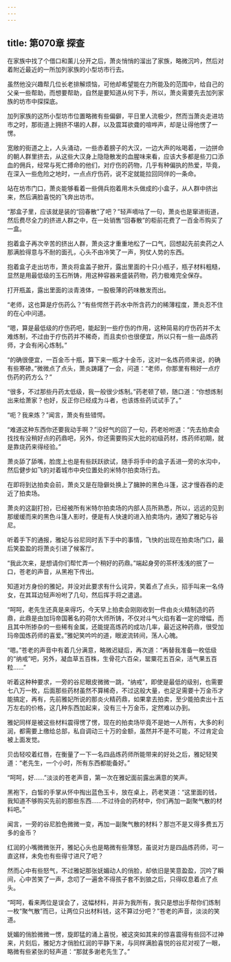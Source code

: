 ```yaml
---
---
---
```

title: 第070章 探查
---



在家族中找了个借口和薰儿分开之后，萧炎悄悄的溜出了家族，略微沉吟，然后对着附近最近的一所加列家族的小型坊市行去。

虽然他没兴趣帮几位长老排解烦恼，可他却希望能在力所能及的范围中，给自己的父亲一些帮助，而想要帮助，自然是要知道从何下手，所以，萧炎需要先去加列家族的坊市中探探底。

加列家族的这所小型坊市位置略微有些偏僻，平日里人流极少，然而当萧炎走进坊市之时，那街道上拥挤不堪的人群，以及震耳欲聋的喧哗声，却是让得他愣了一愣。

宽敞的街道之上，人头涌动，一些赤着膀子的大汉，一边大声的吆喝着，一边拼命的朝人群里挤去，从这些大汉身上隐隐散发的血腥味来看，应该大多都是些刀口添血的佣兵，经常与死亡搏命的他们，对疗伤的药物，几乎有种偏执的热爱，毕竟，在深入一些危险之地时，一点点疗伤药，说不定就能拉回同伴的一条命。

站在坊市门口，萧炎能够看着一些佣兵抱着用木头做成的小盒子，从人群中挤出来，然后满脸喜悦的飞奔出坊市。

“那盒子里，应该就是装的“回春散”了吧？”轻声嘀咕了一句，萧炎也是窜进街道，然后费尽全力的挤进人群之中，在一处销售“回春散”的柜前花费了一百金币购买了一盒。

抱着盒子再次辛苦的挤出人群，萧炎这才重重地松了一口气，回想起先前卖药之人那满脸得意与不耐的面孔，心头不由冷笑了一声，狗仗人势的东西。

抱着盒子走出坊市，萧炎将盒盖子掀开，露出里面的十只小瓶子，瓶子材料粗糙，显然是用最低级的玉石所铸，用这种容器来盛装药物，药力极难完全保存。

打开瓶盖，露出里面的淡青液体，一股极薄的药味散发而出。

“老师，这也算是疗伤药么？”有些愕然于药水中所含药力的稀薄程度，萧炎忍不住的在心中问道。

“嗯，算是最低级的疗伤药吧，能起到一些疗伤的作用，这种简易的疗伤药并不太难炼制，不过由于疗伤药并不稀奇，而且卖价也很便宜，所以只有一些一品炼药师，才会有闲心炼制。”

“的确很便宜，一百金币十瓶，算下来一瓶才十金币，这对一名炼药师来说，的确有些寒碜。”微微点了点头，萧炎踌躇了一会，问道：“老师，你那里有稍好一点疗伤药的药方么？”

“很多，不过那些丹药太低级，我一般很少炼制。”药老顿了顿，随口道：“你想炼制出来给萧家？也好，反正你已经成为斗者，也该炼些药试试手了。”

“呃？我来炼？”闻言，萧炎有些错愕。

“难道这种东西你还要我动手啊？”没好气的回了一句，药老吩咐道：“先去拍卖会找找有没稍好点的药鼎吧，另外，你还需要购买大批的初级药材，炼药师初期，就是靠烧药来得经验。”

萧炎舔了舔嘴，脸庞上也是有些跃跃欲试，随手将手中的盒子丢进一旁的水沟中，然后健步如飞的对着城市中央位置处的米特尔拍卖场行去。

在即将到达拍卖会前，萧炎又是在隐僻处换上了臃肿的黑色斗篷，这才慢吞吞的走近了拍卖场。

萧炎的这副打扮，已经被所有米特尔拍卖场的内部人员所熟悉，所以，远远的见到那缓缓而来的黑色斗篷人影时，便是有人快速的进入拍卖场内，通知了雅妃与谷尼。

听着手下的通报，雅妃与谷尼同时丢下手中的事情，飞快的出现在拍卖场门口，最后笑盈盈的将萧炎引进了候客厅。

“我此次来，是想请你们帮忙弄一个稍好的药鼎。”端起身旁的茶杯浅浅的抿了一口，苍老的声音，从黑袍下传出。

知道对方身份的雅妃，并没对此要求有什么诧异，笑着点了点头，招手叫来一名侍女，在其耳边轻声吩咐了几句，然后挥手将之遣退。

“呵呵，老先生还真是来得巧，今天早上拍卖会刚刚收到一件由炎火精制造的药鼎，此鼎是由加玛帝国著名的荷尔大师所铸，不仅对斗气火焰有着一定的增幅，而且其中所掺杂的一些稀有金属，还能提高炼药的成功几率，最近这种药鼎，很受加玛帝国炼药师的喜爱。”雅妃笑吟吟的道，眼波流转间，荡人心魄。

“嗯。”苍老的声音中有着几分满意，略微迟疑后，再次道：“再替我准备一枚低级的“纳戒”吧，另外，凝血草五百株，生骨花六百朵，罂粟花五百朵，活气果五百粒……”

听着这种种要求，一旁的谷尼眼皮微微一跳，“纳戒”，即使是最低的级别，也需要七八万一枚，后面那些药材虽然不算稀奇，不过这般大量，也足足需要十万金币才能搞定，再有，先前雅妃所说的那炎火精药鼎，如果拿去拍卖，至少能拍卖出十五万左右的价格，这几种东西加起来，没有三十万金币，定然难以办到。

雅妃同样是被这些材料震得愣了愣，现在的拍卖场毕竟不是她一人所有，大多的利润，都需要上缴给总部，私自调动三十万的金额，虽然并不是不可能，不过肯定会被上面发觉。

贝齿轻咬着红唇，在衡量了一下一名四品炼药师所能带来的好处之后，雅妃轻笑道：“老先生，一个小时，所有东西都能备好。”

“呵呵，好……”淡淡的苍老声音，第一次在雅妃面前露出满意的笑声。

黑袍下，白皙的手掌从怀中掏出蓝色玉卡，放在桌上，药老笑道：“这里面的钱，我知道不够购买先前的那些东西……不过待会的药材中，你们再加一副聚气散的材料吧。”

闻言，一旁的谷尼脸色微微一变，再加一副聚气散的材料？那岂不是又得多费五万多的金币？

红润的小嘴微微张开，雅妃心头也是略微有些薄怒，虽说对方是四品炼药师，可一直这样，未免也有些得寸进尺了吧？

然而心中有些怒气，不过雅妃那张妩媚动人的俏脸，却依旧是笑意盈盈，沉吟了瞬间，心中苦笑了一声，念叨了一遍舍不得孩子套不到狼之后，只得叹息着点了点头。

“呵呵，看来两位是误会了，这幅材料，并非为我所有，我只是想出手帮你们炼制一枚“聚气散”而已，让两位只出材料钱，这不算过分吧？”苍老的声音，淡淡的笑道。

妩媚的俏脸微微一愣，旋即猛的涌上喜悦，被这突如其来的惊喜震得有些回不过神来，片刻后，雅妃方才俏脸红润的平静下来，与同样满脸喜悦的谷尼对视了一眼，略微有些紧张的轻声道：“那就多谢老先生了。”